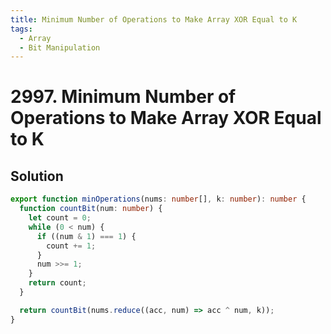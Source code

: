 ```yaml
---
title: Minimum Number of Operations to Make Array XOR Equal to K
tags:
  - Array
  - Bit Manipulation
---
```


# 2997. Minimum Number of Operations to Make Array XOR Equal to K

<Badges>
  <LevelBadge level="medium" />
  <TopicBadge name="Array" slug="array" />
  <TopicBadge name="Bit Manipulation" slug="bit-manipulation" />
</Badges>

## Solution

```typescript filename="solution.ts" copy
export function minOperations(nums: number[], k: number): number {
  function countBit(num: number) {
    let count = 0;
    while (0 < num) {
      if ((num & 1) === 1) {
        count += 1;
      }
      num >>= 1;
    }
    return count;
  }

  return countBit(nums.reduce((acc, num) => acc ^ num, k));
}
```

<ProblemLink
  codingSite="leetcode"
  href="https://leetcode.com/problems/minimum-number-of-operations-to-make-array-xor-equal-to-k"
  title="Minimum Number of Operations to Make Array XOR Equal to K"
/>
